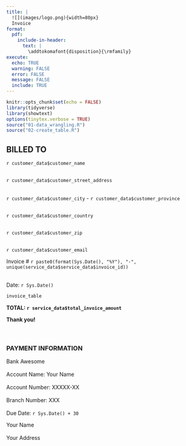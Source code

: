 ```yaml
---
title: |
  ![](images/logo.png){width=80px}  
  Invoice
format:
  pdf:
    include-in-header:
      text: |
        \addtokomafont{disposition}{\rmfamily}
execute: 
  echo: TRUE
  warning: FALSE
  error: FALSE
  message: FALSE
  include: TRUE
---
```


```r
knitr::opts_chunk$set(echo = FALSE)
library(tidyverse)
library(showtext)
options(tinytex.verbose = TRUE)
source("01-data_wrangling.R")
source("02-create_table.R")
```


:::: {layout-ncol="2"}
:::{}


## BILLED TO

`r customer_data$customer_name`  
<br>

`r customer_data$customer_street_address`   
<br>

`r customer_data$customer_city` - `r customer_data$customer_province`  
<br>

`r customer_data$customer_country`  
<br>

`r customer_data$customer_zip`  
<br>

`r customer_data$customer_email`  


:::

:::{}

Invoice \# `r paste0(format(Sys.Date(), "%Y"), "-", unique(service_data$service_data$invoice_id))`  
<br>

Date: `r Sys.Date()`  
:::

::::

```r
invoice_table
```

::: {.callout-tip appearance="minimal"}  

**TOTAL: `r service_data$total_invoice_amount` **  

:::


**Thank you!**
<br><br><br>


:::: {layout-ncol="2"}  
:::{}  

### PAYMENT INFORMATION

Bank Awesome   
<br>
Account Name: Your Name   
<br>
Account Number: XXXXX-XX   
<br>
Branch Number: XXX   
<br>
Due Date: `r Sys.Date() + 30`
:::

:::{}
Your Name  
<br>
Your Address   

:::

:::: 